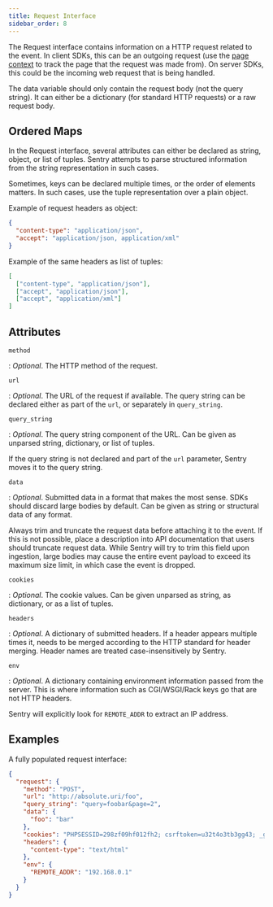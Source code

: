 ```yaml
---
title: Request Interface
sidebar_order: 8
---
```


The Request interface contains information on a HTTP request related to the
event. In client SDKs, this can be an outgoing request (use the [page context](../contexts/#page-context) to track the page that the request was made from).
On server SDKs, this could be the incoming web request that is being handled.

The data variable should only contain the request body (not the query string).
It can either be a dictionary (for standard HTTP requests) or a raw request
body.

## Ordered Maps

In the Request interface, several attributes can either be declared as string,
object, or list of tuples. Sentry attempts to parse structured information from
the string representation in such cases.

Sometimes, keys can be declared multiple times, or the order of elements
matters. In such cases, use the tuple representation over a plain object.

Example of request headers as object:

```json
{
  "content-type": "application/json",
  "accept": "application/json, application/xml"
}
```

Example of the same headers as list of tuples:

```json
[
  ["content-type", "application/json"],
  ["accept", "application/json"],
  ["accept", "application/xml"]
]
```

## Attributes

`method`

: _Optional_. The HTTP method of the request.

`url`

: _Optional_. The URL of the request if available. The query string can be
  declared either as part of the `url`, or separately in `query_string`.

`query_string`

: _Optional_. The query string component of the URL. Can be given as unparsed
  string, dictionary, or list of tuples.

  If the query string is not declared and part of the `url` parameter, Sentry
  moves it to the query string.

`data`

: _Optional_. Submitted data in a format that makes the most sense. SDKs should
  discard large bodies by default. Can be given as string or structural data of
  any format.

  Always trim and truncate the request data before attaching it to the event. If
  this is not possible, place a description into API documentation that users
  should truncate request data. While Sentry will try to trim this field upon
  ingestion, large bodies may cause the entire event payload to exceed its
  maximum size limit, in which case the event is dropped.

`cookies`

: _Optional_. The cookie values. Can be given unparsed as string, as dictionary,
  or as a list of tuples.

`headers`

: _Optional_. A dictionary of submitted headers. If a header appears multiple
  times it, needs to be merged according to the HTTP standard for header
  merging. Header names are treated case-insensitively by Sentry.

`env`

: _Optional_. A dictionary containing environment information passed from the
  server. This is where information such as CGI/WSGI/Rack keys go that are not
  HTTP headers.

  Sentry will explicitly look for `REMOTE_ADDR` to extract an IP address.

## Examples

A fully populated request interface:

```json
{
  "request": {
    "method": "POST",
    "url": "http://absolute.uri/foo",
    "query_string": "query=foobar&page=2",
    "data": {
      "foo": "bar"
    },
    "cookies": "PHPSESSID=298zf09hf012fh2; csrftoken=u32t4o3tb3gg43; _gat=1;",
    "headers": {
      "content-type": "text/html"
    },
    "env": {
      "REMOTE_ADDR": "192.168.0.1"
    }
  }
}
```

